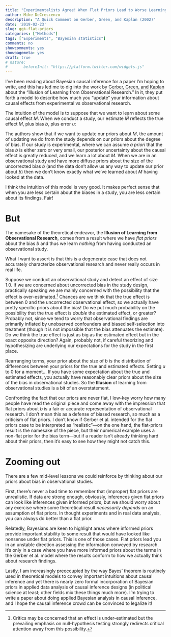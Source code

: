 ```yaml
---
title: "Experimentalists Agree! When Flat Priors Lead to Worse Learning"
author: Mike DeCrescenzo
description: "A Quick Comment on Gerber, Green, and Kaplan (2002)"
date: '2019-02-23'
slug: ggk-flat-priors
categories: ["Methods"]
tags: ["Experiments", "Bayesian statistics"]
comments: no
showcomments: yes
showpagemeta: yes
draft: true
# nature:
#       beforeInit: "https://platform.twitter.com/widgets.js"
---
```



I've been reading about Bayesian causal inference for a paper I'm hoping to write, and this has led me to dig into the work by [Gerber, Green, and Kaplan](https://books.google.com/books?hl=en&lr=&id=RDueAgAAQBAJ&oi=fnd&pg=PA9&dq=gerber+green+kaplan&ots=0I3f6Jfn33&sig=wVKOfRF39mkiT4vnMe8YecMMpeY#v=onepage&q=gerber%20green%20kaplan&f=false) about the "Illusion of Learning from Observational Research." In it, they put forth a model to describe how much you "update" your information about causal effects from experimental vs observational research.

The intuition of the model is to suppose that we want to learn about some causal effect $M$. When we conduct a study, our estimate $\hat{M}$ reflects the true effect $M$, plus bias $b$, plus error $u$:
\begin{align*}
  \hat{M} &= M + b + u,
\end{align*}

The authors show that if we want to update our priors about $M$, the amount of updating we do from the study depends on our priors about the degree of bias. If our study is experimental, where we can assume *a priori* that the bias $b$ is either zero or very small, our posterior uncertainty about the causal effect is greatly reduced, and we learn a lot about $M$. When we are in an observational study and have more diffuse priors about the size of the uncorrected bias $b$ (and the data don't allow us any way to update our prior about $b$) then we don't know exactly what we've learned about $M$ having looked at the data.

I think the intuition of this model is very good. It makes perfect sense that when you are less certain about the biases in a study, you are less certain about its findings. Fair!

# But

The namesake of the theoretical endeavor, the **Illusion of Learning from Observational Research**, comes from a result where we have *flat priors* about the bias $b$ and thus we learn *nothing* from having conducted an observational study.

What I want to assert is that this is a degenerate case that does not accurately characterize observational research and never really occurs in real life. 

Suppose we conduct an observational study and detect an effect of size $1.0$. If we are concerned about uncorrected bias in the study design, practically speaking we are mainly concerned with the possibility that the effect is over-estimated.^[
  Critics may be concerned that an effect is under-estimated but the prevailing emphasis on null-hypothesis testing strongly redirects critical attention away from this possibility.
] 
Chances are we think that the true effect is between 0 and the uncorrected observational effect, so we actually have pretty specific priors about the bias! Do we put much probability on the possibility that the true effect is *double* the estimated effect, or greater? Probably not, since we tend to worry that observational findings are primarily inflated by unobserved confounders and biased self-selection into treatment (though it is not impossible that the bias attenuates the estimate). Do we think the true effect is just as big as the estimated effect but in the exact opposite direction? Again, probably not, if careful theorizing and hypothesizing are underlying our expectations for the study in the first place.

Rearranging terms, your prior about the size of $b$ is the distribution of differences between your priors for the true and estimated effects. Setting $u$ to $0$ for a moment...
\begin{align*}
  b &= \hat{M} - M
\end{align*}
If you have some expectation about the true and estimated effects, you actually have reasonably clear priors about the size of the bias in observational studies. So the **Illusion** of learning from observational studies is a bit of an overstatement.

Confronting the fact that our priors are never flat, I low-key worry how many people have read the original piece and come away with the impression that flat priors about $b$ is a fair or accurate representation of observational research. I don't mean this as a defense of biased research, so much as a criticism of flat priors. I don't know if Gerber et al. intended for the flat priors case to be interpreted as "realistic"---on the one hand, the flat-priors result is the namesake of the piece, but their numerical example uses a non-flat prior for the bias term---but if a reader isn't already thinking hard about their priors, then it's easy to see how they might not catch this.


# Zooming out

There are a few mid-level lessons we could reinforce by thinking about our priors about bias in observational studies. 

First, there's never a bad time to remember that (improper) flat priors are unrealistic. If data are strong enough, obviously, inferences given flat priors can look like inferences given informed priors, but we should worry about any exercise where some theoretical result *necessarily depends* on an assumption of flat priors. In thought experiments and in real data analysis, you can always do better than a flat prior.

Relatedly, Bayesians are keen to highlight areas where informed priors provide important stability to some result that would have looked like nonsense under flat priors. This is one of those cases. Flat priors lead you in an unstable direction assessing the information conveyed by research. It's only in a case where you have more informed priors about the terms in the Gerber et al. model where the results conform to how we actually think about research findings.

Lastly, I am increasingly preoccupied by the way Bayes' theorem is routinely used in theoretical models to convey important intuitions about causal inference and yet there is nearly zero formal incorporation of Bayesian priors in applied data analysis of causal inference designs (in political science at least; other fields mix these things much more). I'm trying to write a paper about doing applied Bayesian analysis in causal inference, and I hope the causal inference crowd can be convinced to legalize it!


